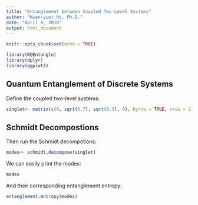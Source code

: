 ```yaml
---
title: "Entanglement between Coupled Two-Level Systems"
author: "Kwan-yuet Ho, Ph.D."
date: "April 9, 2018"
output: html_document
---
```


```r
knitr::opts_chunk$set(echo = TRUE)
```

```r
library(RQEntangle)
library(dplyr)
library(ggplot2)
```

## Quantum Entanglement of Discrete Systems

Define the coupled two-level systems:

```r
singlet<- matrix(c(0, sqrt(0.7), sqrt(0.3), 0), byrow = TRUE, nrow = 2)
```

## Schmidt Decompostions

Then run the Schmidt decompotions:

```r
modes<- schmidt.decompose(singlet)
```

We can easily print the modes:

```r
modes
```

And their corresponding entanglement entropy:

```r
entanglement.entropy(modes)
```
